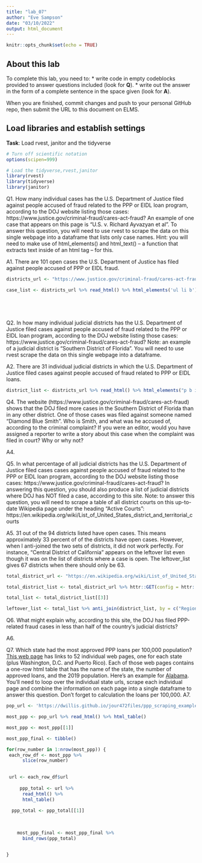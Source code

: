 ```yaml
---
title: "lab_07"
author: "Eve Sampson"
date: "03/10/2022"
output: html_document
---
```


```r
knitr::opts_chunk$set(echo = TRUE)
```

## About this lab

To complete this lab, you need to:
* write code in empty codeblocks provided to answer questions included (look for **Q**).
* write out the answer in the form of a complete sentence in the space given (look for **A**).

When you are finished, commit changes and push to your personal GitHub repo, then submit the URL to this document on ELMS.

## Load libraries and establish settings
**Task**: Load rvest, janitor and the tidyverse
```r
# Turn off scientific notation
options(scipen=999)

# Load the tidyverse,rvest,janitor
library(rvest)
library(tidyverse)
library(janitor)
```


Q1. How many individual cases has the U.S. Department of Justice filed against people accused of fraud related to the PPP or EIDL loan program, according to the DOJ website listing those cases: https://www.justice.gov/criminal-fraud/cares-act-fraud?  An example of one case that appears on this page is "U.S. v. Richard Ayvazyan et al". To answer this question, you will need to use rvest to scrape the data on this single webpage into a dataframe that lists only case names. Hint: you will need to make use of html_elements() and html_text() -- a function that extracts text inside of an html tag -- for this.

A1. There are 101 open cases the U.S. Department of Justice has filed against people accused of PPP or EIDL fraud. 

```r
districts_url <- "https://www.justice.gov/criminal-fraud/cares-act-fraud"

case_list <- districts_url %>% read_html() %>% html_elements('ul li b') %>% html_text() %>% as_tibble()






```

Q2. In how many individual judicial districts has the U.S. Department of Justice filed cases against people accused of fraud related to the PPP or EIDL loan program, according to the DOJ website listing those cases: https://www.justice.gov/criminal-fraud/cares-act-fraud?  Note: an example of a judicial district is "Southern District of Florida". You will need to use rvest scrape the data on this single webpage into a dataframe.

A2. There are 31 individual judicial districts in which the U.S. Department of Justice filed cases against people accused of fraud related to PPP or EIDL loans. 

```r

district_list <- districts_url %>% read_html() %>% html_elements("p b i") %>% html_text() %>% as_tibble()

```

Q4. The website (https://www.justice.gov/criminal-fraud/cares-act-fraud) shows that the DOJ filed more cases in the Southern District of Florida than in any other district. One of those cases was filed against someone named "Diamond Blue Smith". Who is Smith, and what was he accused of, according to the criminal complaint? If you were an editor, would you have assigned a reporter to write a story about this case when the complaint was filed in court? Why or why not?

A4.

Q5. In what percentage of all judicial districts has the U.S. Department of Justice filed cases cases against people accused of fraud related to the PPP or EIDL loan program, according to the DOJ website listing those cases: https://www.justice.gov/criminal-fraud/cares-act-fraud? In answering this question, you should also produce a list of judicial districts where DOJ has NOT filed a case, according to this site.  Note: to answer this question, you will need to scrape a table of all district courts on this up-to-date Wikipedia page under the heading "Active Courts": https://en.wikipedia.org/wiki/List_of_United_States_district_and_territorial_courts  

A5. 31 out of the 94 districts listed have open cases. This means approximately 33 percent of of the districts have open cases. However, when I anti-joined the two sets of districts, it did not work perfectly. For instance, "Central District of California" appears on the leftover list even though it was on the list of districts where a case is open. The leftover_list gives 67 districts when there should only be 63. 


```r
total_district_url <- "https://en.wikipedia.org/wiki/List_of_United_States_district_and_territorial_courts"

total_district_list <- total_district_url %>% httr::GET(config = httr::config(ssl_verifypeer = FALSE)) %>% read_html() %>% html_table()

total_list <- total_district_list[[3]]

leftover_list <- total_list %>% anti_join(district_list, by = c("Region" = "value"))
```
Q6. What might explain why, according to this site, the DOJ has filed PPP-related fraud cases in less than half of the country's judicial districts?

A6.

Q7. Which state had the most approved PPP loans per 100,000 population? [This web page](https://dwillis.github.io/jour472files/ppp_scraping_example/index.html) has links to 52 individual web pages, one for each state (plus Washington, D.C. and Puerto Rico). Each of those web pages contains a one-row html table that has the name of the state, the number of approved loans, and the 2019 population. Here's an example for [Alabama](https://dwillis.github.io/jour472files/ppp_scraping_example/states/alabama.html). You'll need to loop over the individual state urls, scrape each individual page and combine the information on each page into a single dataframe to answer this question. Don't forget to calculation the loans per 100,000.
A7.
```r

pop_url <- 'https://dwillis.github.io/jour472files/ppp_scraping_example/index.html'

most_ppp <- pop_url %>% read_html() %>% html_table()

most_ppp <- most_ppp[[1]]

most_ppp_final <- tibble()

for(row_number in 1:nrow(most_ppp)) {
 each_row_df <- most_ppp %>%
      slice(row_number)

  
 url <- each_row_df$url
 
     ppp_total <- url %>%
      read_html() %>%
      html_table()
     
  ppp_total <- ppp_total[[1]]
  
  

    most_ppp_final <- most_ppp_final %>%
      bind_rows(ppp_total)


}


```
